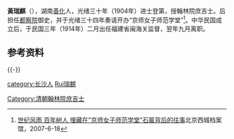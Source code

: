 {{多個問題|
{{更新|time=2021-08-28}}
{{Refimprove|time=2021-08-28}}
}}
{{明清人物信息框
| 姓名 = 黃瑞麒
| 原名 = 
| 圖片名稱=
| 圖片大小 =
| 圖片說明 =
| 最高職務 = 都察院御史
| 屆數 = 
| 國家 = 大清
| 前任 = 
| 繼任 = 
| 爵位 =
| 籍貫 = 湖南善化
| 族裔 = 汉族
| 旗籍 = 
| 字號 = 
| 諡號 = 
| 出生日期 = 年代不詳
| 出生地點 = 
| 逝世日期 = 年代不詳
| 逝世地點 = 
| 墓葬 = 
| 配偶 = 
| 親屬 =
| 出身 = 
*光緒三十年甲辰恩科赐進士出身
| 經歷 = 
| 著作 = 
}}
'''黃瑞麒'''（{{bd|?||?|}}），湖南[[善化縣|善化]]人，光绪三十年（1904年）进士登第，授翰林院庶吉士。后担任[[都察院|都察院]]御史，并于光绪三十四年奏请开办“京师女子师范学堂”<ref>[http://210.73.80.58/onews.asp?id=436 世纪风雨 百年树人 埋藏在"京师女子师范学堂"石匾背后的往事]{{dead link|date=2018年5月 |bot=InternetArchiveBot |fix-attempted=yes }}北京西城档案馆，2007-6-18</ref>。中华民国成立后，于民国三年（1914年）二月出任福建省闽海关监督，翌年九月离职。

==参考资料==
{{reflist}}

{{-}}
{{清朝官員小作品}}
{{清朝人物小作品}}
{{DEFAULTSORT:Huang黃瑞麒}}
{{光緒三十年甲辰恩科殿試金榜}}
{{清朝欽命憲政編查館職官}}

[[Category:清朝翰林院庶吉士|Category:清朝翰林院庶吉士]]
[[category:长沙人|category:长沙人]]
[[category:黄姓|Rui瑞麒]]